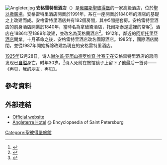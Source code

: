 [[File:Angleter.jpg|thumb]]
'''安格雷特里酒店'''（'''{{lang-ru|Англетер}}'''）是[[俄羅斯|俄羅斯]][[聖彼得堡|聖彼得堡]]的一家高級酒店，位於[[聖以撒廣場|聖以撒廣場]]。安格雷特里酒店開業於1991年，系在一座開業於1840年的酒店的基礎之上改建而成。安格雷特里酒店共有192個房間，其中5間是套房。安格雷特里酒店的前身酒店開業於1840年，當時名為拿破崙酒店，托爾斯泰是這裡的常客<ref name=history>{{cite web |url=http://www.angleterrehotel.com/st_petersburg/history.htm |title=Visit St. Petersburg |publisher=Angleterre Hotel |date= |accessdate=2014-04-18 |archive-date=2013-04-21 |archive-url=https://web.archive.org/web/20130421021711/http://www.angleterrehotel.com/st_petersburg/history.htm |dead-url=yes }}</ref>。酒店在1886年至1889年改建，並改名為英格蘭酒店<ref name=masch>{{cite web |url=http://www.masch.com/hotels/angleterre/hotel.html |title=Angleterre hotel |publisher=Masch.com |date= |accessdate=2014-04-18 |deadurl=yes |archiveurl=https://web.archive.org/web/20131202222420/http://www.masch.com/hotels/angleterre/hotel.html |archivedate=2013-12-02 }}</ref>。1912年，鄰近的[[阿斯托里亞酒店|阿斯托里亞酒店]]開業。十月革命之後，安格雷特里酒店改名國際酒店。1985年，國際酒店關閉，並從1987年開始拆除改建為現在的安格雷特里酒店。

[[1925年|1925年]]12月28日，诗人[[谢尔盖·亚历山德罗维奇·叶赛宁|谢尔盖·亚历山德罗维奇·叶赛宁]]在安格雷特里酒店的房间发现已[[自缢|自缢]]身亡，时年30岁。<ref>{{cite book|last1=Royzman|first1=M.D|title=Сергей Есенин Всё, что помню о Есенине|date=1973|publisher=[[Sovetskaya_Rossiya|Sovetskaya Rossiya]]|location=Moscow|url=http://bibliotekar.ru/esenin-sergey/26.htm|language=ru|chapter=26. Есенин в санаторном отделении клиники. Его побег из санатория. Доктор А. Я. Аронсон. Диагноз болезни Есенина. Его отъезд в Ленинград|access-date=2020-03-17|archive-date=2018-02-05|archive-url=https://web.archive.org/web/20180205065959/http://bibliotekar.ru/esenin-sergey/26.htm|dead-url=no}}</ref>诗人死前在旅馆镜子上留下了他最后一首诗——《再见，我的朋友，再见》。

==參考資料==
{{reflist}}
==外部連結==
*[http://www.angleterrehotel.com/ Official website] {{Wayback|url=http://www.angleterrehotel.com/ |date=20210122053501 }}
*[http://www.encspb.ru/en/article.php?kod=2804025919 Angleterre Hotel] {{Wayback|url=http://www.encspb.ru/en/article.php?kod=2804025919 |date=20120224050059 }} @ Encyclopaedia of Saint Petersburg
{{coord|59.9334|N|30.3086|E|display=title}}
[[Category:聖彼得堡旅館|Category:聖彼得堡旅館]]